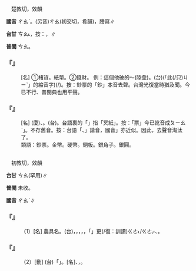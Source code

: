 
=={{ruby|鈔|ㄔㄠˋ}}==

　楚教切，效韻

'''國音''' <rt>ㄔㄠˋ</rt>。(另音)<rt>ㄔㄠ</rt>(初交切，肴韻)，謄寫∥

'''台甘''' <rt>ㄘㄠ˪</rt>{{ruby|。|ㄘㄚ˪}}{{ruby|。|ㄘㄠ}}，按：{{ruby|鈔|ㄘㄠ}}，{{ruby|錢|ㄐㆪˊ}}{{ruby|鈔|ㄘㄠ}}∥

'''普閩''' <rt>ㄘㄠ</rt>{{ruby|。|ㄘㄚ˪}}。

    

==='''『{{ruby|鈔|ㄔㄠˋ}}』'''===
: [名] ①楮貨。紙幣。②錢財。 例：這個他破的～(陸彙)。(台){{ruby|<mark>&#xffacb;</mark>|ㄗㆤ}}(「此(/只)<rt>ㄐㄧˋ</rt>{{ruby|個|ㆤˊ}}」的縮音字){{ruby|是|ㄒㄧ˫}}{{ruby|伊|ㄧ}}{{ruby|破|ㄆㄜ˪}}{{ruby|費|ㄏㄨㄧ˪}}(/{{ruby|出|ㄘㄨㆵ}}{{ruby|錢|ㄐㆪˊ}}){{ruby|請|ㄑㄧㆩˋ}}{{ruby|丌|ㆤ}}。按：鈔票的「鈔」本音去聲。台灣光復當時猶及聞。今已不行、普閩典也用平聲。
    

==='''『{{ruby|鈔|ㄔㄠˋ}}{{ruby|票|ㄆㄧㄠˋ}}』'''===
: [名] (廈){{ruby|紙|ㄗㄨㄚˋ}}{{ruby|字|ㆢㄧ˫/ㄌㄧ˫}}{{ruby|仔|ㄚ}}、{{ruby|銀|ㆣㄧㄣˊ/ㆣㄨㄣˊ}}{{ruby|紙|ㄗㄨㄚˋ}}。(台){{ruby|紙|ㄗㄨㄚˋ}}{{ruby|票|ㄆㄧㄜ˪}}。台語裏的「{{ruby|銀|ㆣㄨㄣˊ/ㆣㄧㄣˊ}}{{ruby|紙|ㄗㄨㄚˋ}}」指「冥紙」。按：「{{ruby|鈔|ㄔㄠˋ}}票」今已訛音成{{ruby|「|ㄔㄠ}}<rt>ㄆㄧㄠˋ</rt>」。不存舊音。按：台語「{{ruby|臭|ㄘㄠ˪}}、{{ruby|鈔|ㄘㄠ˪}}」諧音{{ruby|：|ㄘㄠ˪}}，國音{{ruby|「|ㄔㄡˋ}}{{ruby|、|ㄔㄠˋ}}」亦近似。因此，去聲音淘汰了。
:類語：鈔票。金幣。硬幣。銅板。銀角子。銀圓。
:
    

=={{ruby|耖|ㄔㄠˋ}}==

　初教切，效韻

'''台甘''' <rt>ㄘㄠ</rt>(罕用)∥

'''普閩''' 未收。

'''國音''' <rt>ㄔㄠˋ</rt>∥

    

==='''『{{ruby|耖|ㄔㄠˋ}}』'''===
: （1）[名] 農具名。(台){{ruby|耕|ㄍㄧㄥ}}{{ruby|田|ㄘㄢˊ}}，{{ruby|用|ㄧㄥ˫/ㄧㆲ˫}}{{ruby|犁|ㄌㄨㆤˊ/ㄌㆤˊ}}，{{ruby|犁|ㄌㆤˊ/ㄌㄨㆤˊ}}{{ruby|了|ㄌㄧㄠˋ}}，{{ruby|用|ㄧㄥ˫/ㄧㆲ˫}}{{ruby|耙|ㄅㆤ˫}}，{{ruby|耙|ㄅㆤˊ}}{{ruby|了|ㄌㄧㄠˋ}}{{ruby|後|ㄠ˫}}，{{ruby|用|ㄧㄥ˫/ㄧㆲ˫}}「{{ruby|耖|ㄘㄠ}}」{{ruby|來|ㄌㄞˊ}}{{ruby|將|ㄐㄧㆲ}}{{ruby|土|ㄊㆦˊ}}{{ruby|創|ㄘㆲ˪}}{{ruby|付|ㄏㆦ˫}}更(/復：訓讀)<rt>ㄍㄜ˪/ㄍㄜㆷ</rt>{{ruby|較|ㄎㄚㆷ}}{{ruby|細|ㄙㆤ˪/ㄙㄨㆤ˪}}、{{ruby|幼|ㄧㄨ˪}}{{ruby|丌|ㆤ}}{{ruby|器|ㄎㄧ˪}}{{ruby|具|ㄍㄨ˫}}。
    

==='''『{{ruby|耖|ㄔㄠˋ}}』'''===
: （2）[動] (台){{ruby|用|ㄧㄥ˫/ㄧㆲ˫}}「{{ruby|耖|ㄘㄠ}}」。[名]{{ruby|將|ㄐㄧㆲ}}{{ruby|土|ㄊㆦˊ}}{{ruby|埆|ㄍㄚㆶ}}{{ruby|耖|ㄑㄧㄠ}}{{ruby|耖|ㄑㄧㄠ}}{{ruby|創|ㄘㆲ˪}}{{ruby|付|ㄏㆦ˫}}{{ruby|細|ㄙㄨㆤ˪/ㄙㆤ˪}}、{{ruby|幼|ㄧㄨ˪}}，{{ruby|將|ㄐㄧㆲ}}{{ruby|田|ㄘㄢˊ}}{{ruby|面|ㆠㄧㄣ˫}}{{ruby|攤|ㄊㄨㆩ}}{{ruby|平|ㄅㆥˊ/ㄅㆪˊ}}。
    
